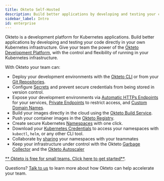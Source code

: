 ```yaml
---
title: Okteto Self-Hosted
description: Build better applications by developing and testing your code directly on your Kubernetes infrastructure
sidebar_label: Intro
id: enterprise
---
```


Okteto is a development platform for Kubernetes applications. Build better applications by developing and testing your code directly in your own Kubernetes infrastructure. Give your team the power of the [Okteto Development Platform](/docs/welcome/overview/), with the control and flexibility of running in your Kubernetes infrastructure.

With Okteto your team can:

- Deploy your development environments with the [Okteto CLI](/docs/getting-started/) or from your [Git Repositories](/docs/cloud/deploy-from-git/).
- Configure [Secrets](/docs/cloud/secrets/) and prevent secure credentials from being stored in version control.
- Expose your development environments via [Automatic HTTPs Endpoints](/docs/cloud/ssl/) for your services, [Private Endpoints](/docs/cloud/private-endpoints/) to restrict access, and [Custom Domain Names](/docs/cloud/custom-domains/).
- Build your images directly in the cloud using the [Okteto Build Service](/docs/cloud/build).
- Push your container images in the [Okteto Registry](/docs/cloud/registry).
- Create secure Kubernetes [Namespaces](/docs/cloud/namespaces/) with one click.
- Download your [Kubernetes Credentials](/docs/cloud/credentials/) to access your namespaces with `kubectl`, `helm`, or any other CLI tool.
- Collaborate by [sharing](/docs/cloud/namespaces/#share-your-namespace) your namespaces with your teammates
- Keep your infrastructure under control with the Okteto [Garbage Collector](/docs/enterprise/administration/cleanup/) and the [Okteto Autoscaler](/docs/enterprise/administration/configuration/#autoscaler)

[** Okteto is free for small teams. Click here to get started**](/docs/enterprise/install/overview).

Questions? [Talk to us](https://okteto.com/#talktous) to learn more about how Okteto can help accelerate your team.

